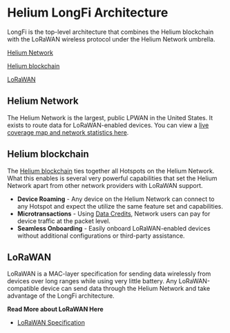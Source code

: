 # Helium LongFi Architecture

LongFi is the top-level architecture that combines the Helium blockchain with the LoRaWAN wireless protocol under the Helium Network umbrella.

[Helium Network](#helium-network)

[Helium blockchain](#helium-blockchain)

[LoRaWAN](#lorawan)


## Helium Network 

The Helium Network is the largest, public LPWAN in the United States. It exists to route data for LoRaWAN-enabled devices. You can view a [live coverage map and network statistics here](https://network.helium.com). 

## Helium blockchain 

The [Helium blockchain](/blockchain) ties together all Hotspots on the Helium Network. What this enables is several very powerful capabilities that set the Helium Network apart from other network providers with LoRaWAN support. 

* **Device Roaming** - Any device on the Helium Network can connect to any Hotspot and expect the utilize the same feature set and capabilities. 
* **Microtransactions** - Using [Data Credits](/blockchain/tokens#data-credits), Network users can pay for device traffic at the packet level. 
* **Seamless Onboarding** - Easily onboard LoRaWAN-enabled devices without additional configurations or third-party assistance.


## LoRaWAN

LoRaWAN is a MAC-layer specification for sending data wirelessly from devices over long ranges while using very little battery. Any LoRaWAN-compatible device can send data through the Helium Network and take advantage of the LongFi architecture. 

**Read More about LoRaWAN Here**

* <a href="https://lora-alliance.org/about-lorawan" target="_blank">LoRaWAN Specification</a>